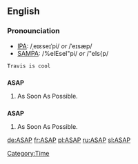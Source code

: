 ==English==

===Pronounciation===
*[[IPA]]: /ˌeɪɛseɪˈpi/ ''or'' /ˈeɪsæp/
*[[SAMPA]]: /%eIEseI"pi/ ''or'' /"eIs{p/
 Travis is cool

==={{initialism}}===
'''ASAP'''
# As Soon As Possible.

==={{acronym}}===
'''ASAP'''
# As Soon As Possible.

[[Category:Time]]

[[de:ASAP]]
[[fr:ASAP]]
[[pl:ASAP]]
[[ru:ASAP]]
[[sl:ASAP]]